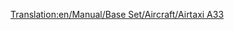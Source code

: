 [[Translation:en/Manual/Base Set/Aircraft/Airtaxi A33]]

{{it/Manuale/Set base/Aeromobili/StatAeroplani|Name=Airtaxi A33
|Image=[[File:en/Manual/Base Set/Aircraft/AirbusA330.png|Airtaxi A33]]
|Costo=460.802
|Velocità=952 km/h
|Annuale=51.040
|Progettato=1993
|Vita=24
|Tipo=Grande
|Capacità=220 passeggeri e 20 sacchi postali
|Riadattabile=
*240 sacchi postali
*120 casse di beni
*60 tonnellate di cibo, borse di valori o sacchi di oro/diamanti
|Descrizione=Aereo a reazione standard. Adatto per aeroporti più grandi.
|Real-lifeWikilink=Airbus A330
|Real-life=[https://it.wikipedia.org/wiki/Airbus_A330 Airbus A330]
}}





  

        

             

         